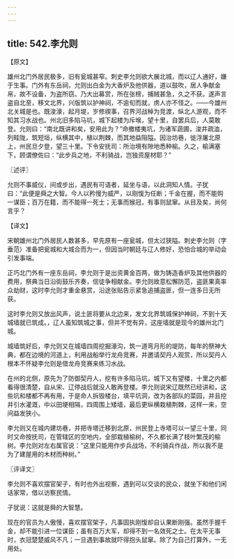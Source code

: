 ```yaml
---
---
---
```

title: 542.李允则
---



【原文】

雄州北门外居民极多，旧有瓮城甚窄。刺史李允则欲大展北城，而以辽人通好，嫌于生事。门外有东岳祠，允则出白金为大香炉及他供器，道以鼓吹，居人争献金帛，故不设备，为盗所窃。乃大出募赏，所在张榜，捕贼甚急，久之不获。遂声言盗自北至，移文北界，兴版筑以护神祠，不逾旬而就，虏人亦不怪之。——今雄州北关城是也。既浚濠，起月堤，岁修禊事，召界河战棹为竞渡，纵北人游观，而不知其习水战也。州北旧多陷马坑，城下起楼为斥堠，望十里，自罢兵后，人莫敢登。允则曰：“南北既讲和矣，安用此为？”命撤楼夷坑，为诸军蔬圃，浚井疏洫，列畦陇，筑短垣，纵横其中，植以荆棘，而其地益阻隘。因治坊巷，徙浮屠北原上，州民旦夕登，望三十里。下令安抚司：所治境有隙地悉种榆。久之，榆满塞下，顾谓僚佐曰：“此步兵之地，不利骑战，岂独资屋材耶？”

〖述评〗

允则不事威仪，间或步出，遇民有可语者，延坐与语，以此洞知人情。子犹曰：“此便是舜之大智。今人以矜慢为威严，以刚愎为任断；千金在握，而不能购一谋臣；百万在籍，而不能得一死士；无事而猴冠，有事则鼠窜。从目及矣，尚何言乎？

【译文】

宋朝雄州北门外居民人数甚多，早先原有一座瓮城，但太过狭隘。刺史李允则（字垂范）准备把瓮城和大城合而为一，但因当时朝廷与辽人修好，恐怕合城的举动会引发事端。

正巧北门外有一座东岳祠，李允则于是出资黄金百两，做为铸造香炉及其他供器的费用，祭典当日沿街鼓乐齐奏，信徒争相献金。李允则故意松懈防范，盗匪果真率众劫财，这时李允则才重金悬赏，沿途张贴告示紧急追捕盗匪，但一连多日无所获。

这时李允则又放出风声，说土匪将要从北边来，发文北界筑城保护神祠，不到十天城墙就已筑成。，辽人虽知筑城之事，但并不觉有异，这座墙就是现今的雄州北门城。

城墙筑好后，李允则又在城墙四周挖掘濠沟，筑一道弯月形的堤防，每年的祭神大典，都在边境的河道上，利用战船举行龙舟竞赛，并邀请契丹人观赏，所以契丹人根本不怀疑李允则是借龙舟竞赛来练习水战。

在州的北侧，原先为了防御契丹人，挖有许多陷马坑，城下又有望楼，十里之内都看得很清楚，自从宋、辽停战后就没人敢再登楼。李允则说宋辽既然已经讲和，这些坑和楼都不再有用，于是命人拆毁楼台，填平坑洞，改为各部队的菜园，并且挖井引水灌溉，中以田埂相隔，四周围上矮墙，最后更纵横栽植荆棘，这样一来，空间益发狭小。

李允则又在城内建坊巷，并把寺塔迁移到北原，州民登上寺塔可以一望三十里，同时又命按抚司，在管辖区的空地内，全部栽植榆树，不久都长满了枝叶繁茂的榆树。李允则对左右属官说：“这里只能用作步兵战场，不利骑兵作战，所以我不是为了建屋用的木材而种树。”

〖评译文〗

李允则不喜欢摆官架子，有时也外出视察，遇到可以交谈的民众，就坐下和他们闲话家常，借以访察民情。

子犹说：这就是舜的大智慧。

现在的官员为人傲慢，喜欢摆官架子，凡事固执刚愎却自认果断刚强。虽然手握千金，却不能引进一位谋臣；虽有百万大军，却得不到一名效死之士。在太平无事时，衣冠楚楚威风不凡；一旦遇到事故就吓得抱头鼠窜。除了为自己打算外，一无用处。